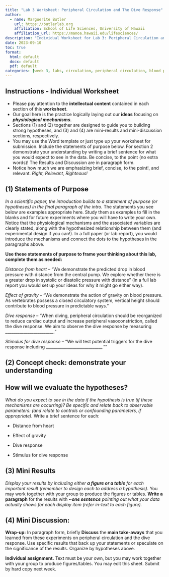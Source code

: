 ```yaml
---
title: "Lab 3 Worksheet: Peripheral Circulation and The Dive Response"
author:
  - name: Marguerite Butler
    url: https://butlerlab.org
    affiliation: School of Life Sciences, University of Hawaii
    affiliation_url: https://manoa.hawaii.edu/lifesciences/
description: "Individual Worksheet for Lab 3: Peripheral Circulation and The Dive Response"
date: 2023-09-10
toc: true
format: 
  html: default  
  docx: default  
  pdf: default  
categories: [week 3, labs, circulation, peripheral circulation, blood pressure, dive response, worksheet]
---
```


::: {.callout-tip}  
# Instructions - Individual Worksheet
- Please pay attention to the __intellectual content__ contained in each section of this __worksheet__. 
- Our goal here is the practice logically laying out our __ideas__ focusing on ___physiological mechanisms___. 
-  Sections \(1\) and (2) together are designed to guide you to building strong hypotheses, and (3) and (4) are mini-results and mini-discussion sections, respectively. 
- You may use the Word template or just type up your worksheet for submission. Include the statements of purpose below. For section 2 demonstrate your understanding by writing a brief sentence for what you would expect to see in the data. Be concise, to the point (no extra words)! The Results and Discussion are in paragraph form. 
- Notice how much we are emphasizing brief, concise, to the point!, and relevant. _Right, Relevant, Righteous!_
:::


## __(1) Statements of Purpose__
::: {.callout-tip}  
_In a scientific paper, the introduction builds to a statement of purpose (or hypotheses) in the final paragraph of the intro._ The statements you see below are examples appropriate here. Study them as examples to fill in the blanks and for future experiments where you will have to write your own. Notice that the physiological mechanisms and the associated variables are clearly stated, along with the hypothesized relationship between them (and experimental design if you can!). In a full paper (or lab report), you would introduce the mechanisms and connect the dots to the hypotheses in the paragraphs above.
:::
__Use these statements of purpose to frame your thinking about this lab, complete them as needed:__

_Distance from heart_ -- "We demonstrate the predicted drop in blood pressure with distance from the central pump. We explore whether there is a greater drop in systolic or diastolic pressure with distance" (in a full lab report you would set up your ideas for why it might go either way). 

_Effect of gravity_ -- "We demonstrate the action of gravity on blood pressure. As vertebrates possess a closed circulatory system, vertical height should contribute to blood pressure in predictable ways."

_Dive response_ -- "When diving, peripheral circulation should be reorganized to reduce cardiac output and increase peripheral vasoconstriction, called the dive response. We aim to observe the dive response by measuring ________________________."

_Stimulus for dive response_ -- "We will test potential triggers for the dive response including ____________________________.""  

## __(2) Concept check: demonstrate your understanding__

::: {.callout-note}  
# How will we evaluate the hypotheses?
_What do you expect to see in the data if the hypothesis is true (if these mechanisms are occurring)? Be specific and relate back to observable parameters: (and relate to controls or confounding parameters, if appropriate)._ Write a brief sentence for each:

-  Distance from heart

-  Effect of gravity 

-  Dive response

-  Stimulus for dive response
:::




## (3) Mini Results

_Display your results by including either __a figure or a table__ for each important result (remember to design each to address a hypothesis)._ You may work together with your group to produce the figures or tables. __Write a paragraph__ for the results with ___~one sentence__ pointing out what your data actually shows for each display item (refer in-text to each figure)._ 

## (4) Mini Discussion: 

__Wrap-up:__ In paragraph form, briefly __Discuss__ the __main take-aways__ that you learned from these experiments on peripheral circulation and the dive response. Use specific results that back up your statements or speculate on the significance of the results. Organize by hypotheses above.

__Individual assignment.__ Text must be your own, but you may work together with your group to produce figures/tables. You may edit this sheet. Submit by hard copy next week.